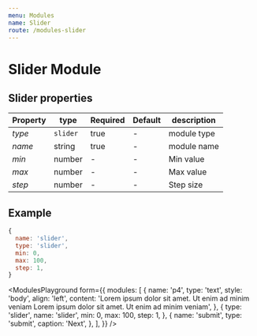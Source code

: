 ```yaml
---
menu: Modules
name: Slider
route: /modules-slider
---
```


# Slider Module

## Slider properties

| Property       | type           | Required | Default | description |
| -------------- | -------------- | -------- | ------- | ----------- |
| *type*         | `slider`       | true     | -       | module type  |
| *name*         | string         | true     | -       | module name  |
| *min*          | number         | -        | -       | Min value  |
| *max*          | number         | -        | -       | Max  value |
| *step*         | number         | -        | -       | Step size |


## Example
```jsx
{
  name: 'slider',
  type: 'slider',
  min: 0,
  max: 100,
  step: 1,
}
```


<ModulesPlayground
  form={{
    modules: [
     {
       name: 'p4',
       type: 'text',
       style: 'body',
       align: 'left',
       content: 'Lorem ipsum dolor sit amet. Ut enim ad minim veniam Lorem ipsum dolor sit amet. Ut enim ad minim veniam',
     },
     {
        type: 'slider',
        name: 'slider',
        min: 0,
        max: 100,
        step: 1,
      },
      {
        name: 'submit',
        type: 'submit',
        caption: 'Next',
      },
    ],
  }}
/>
